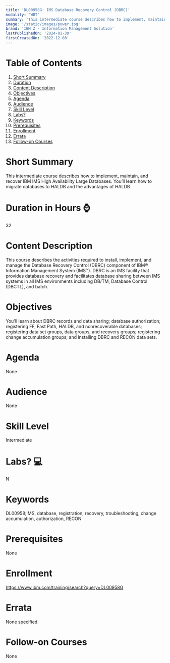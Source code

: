 ```yaml
---
title: 'DL00958G: IMS Database Recovery Control (DBRC)'
modality: 'WBT'
summary: 'This intermediate course describes how to implement, maintain, and recover IBM IMS High Availability Large Databases. You’ll learn how to migrate databases to HALDB and the advantages of HALDB'
image: '/static/images/power.jpg'
brand: 'IBM Z - Information Management Solution'
lastPublishedOn: '2024-01-30'
firstCreatedOn: '2022-12-08'
---
```

# Table of Contents
1.  [Short Summary](#short-summary)
2.  [Duration](#duration-in-hours-)
3.  [Content Description](#content-description)
4.  [Objectives](#objectives)
5.  [Agenda](#agenda)
6.  [Audience](#audience)
7.  [Skill Level](#skill-level)
8.  [Labs?](#labs-)
9.  [Keywords](#keywords)
10. [Prerequisites](#prerequisites)
11. [Enrollment](#enrollment)
12. [Errata](#errata)
13. [Follow-on Courses](#follow-on-courses)

# Short Summary
This intermediate course describes how to implement, maintain, and recover IBM IMS High Availability Large Databases. You’ll learn how to migrate databases to HALDB and the advantages of HALDB

# Duration in Hours ⌚
32

# Content Description
This course describes the activities required to install, implement, and manage the Database Recovery Control (DBRC) component of IBM® Information Management System (IMS™). DBRC is an IMS facility that provides database recovery and facilitates database sharing between IMS systems in all IMS environments including DB/TM, Database Control (DBCTL), and batch.



# Objectives
You'll learn about DBRC records and data sharing; database authorization; registering FF, Fast Path, HALDB, and nonrecoverable databases; registering data set groups, data groups, and recovery groups; registering change accumulation groups; and installing DBRC and RECON data sets.



# Agenda
None

# Audience
None

# Skill Level
Intermediate

# Labs? 💻
N

# Keywords
DL00958;IMS, database, registration, recovery, troubleshooting, change accumulation, authorization, RECON

# Prerequisites
None

# Enrollment
https://www.ibm.com/training/search?query=DL00958G

# Errata
None specified.

# Follow-on Courses
None

